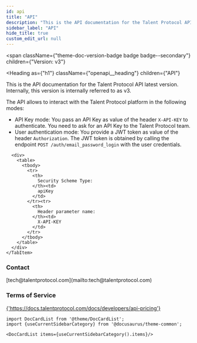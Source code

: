 ```yaml
---
id: api
title: "API"
description: "This is the API documentation for the Talent Protocol API latest version."
sidebar_label: "API"
hide_title: true
custom_edit_url: null
---
```



<span
  className={"theme-doc-version-badge badge badge--secondary"}
  children={"Version: v3"}
>
</span>

<Heading
  as={"h1"}
  className={"openapi__heading"}
  children={"API"}
>
</Heading>



This is the API documentation for the Talent Protocol API latest version.
Internally, this version is internally referred to as v3.

The API allows to interact with the Talent Protocol platform in the following modes:

- API Key mode: You pass an API Key as value of the header `X-API-KEY` to authenticate.
You need to ask for an API Key to the Talent Protocol team.
- User authentication mode: You provide a JWT token as value of the header `Authorization`.
The JWT token is obtained by calling the endpoint `POST /auth/email_password_login` with the user credentials.


<div
  style={{"marginBottom":"2rem"}}
>
  <Heading
    id={"authentication"}
    as={"h2"}
    className={"openapi-tabs__heading"}
    children={"Authentication"}
  >
  </Heading><SchemaTabs
    className={"openapi-tabs__security-schemes"}
  >
    <TabItem
      label={"API Key: api_key"}
      value={"api_key"}
    >
      
      
      
      
      <div>
        <table>
          <tbody>
            <tr>
              <th>
                Security Scheme Type:
              </th><td>
                apiKey
              </td>
            </tr><tr>
              <th>
                Header parameter name:
              </th><td>
                X-API-KEY
              </td>
            </tr>
          </tbody>
        </table>
      </div>
    </TabItem>
  </SchemaTabs>
</div><div
  style={{"display":"flex","flexDirection":"column","marginBottom":"var(--ifm-paragraph-margin-bottom)"}}
>
  <h3
    style={{"marginBottom":"0.25rem"}}
  >
    Contact
  </h3><span>
    [tech@talentprotocol.com](mailto:tech@talentprotocol.com)
  </span>
</div><div
  style={{"marginBottom":"var(--ifm-paragraph-margin-bottom)"}}
>
  <h3
    style={{"marginBottom":"0.25rem"}}
  >
    Terms of Service
  </h3><a
    href={"https://docs.talentprotocol.com/docs/developers/api-pricing"}
  >
    {'https://docs.talentprotocol.com/docs/developers/api-pricing'}
  </a>
</div>

```mdx-code-block
import DocCardList from '@theme/DocCardList';
import {useCurrentSidebarCategory} from '@docusaurus/theme-common';

<DocCardList items={useCurrentSidebarCategory().items}/>
```
      